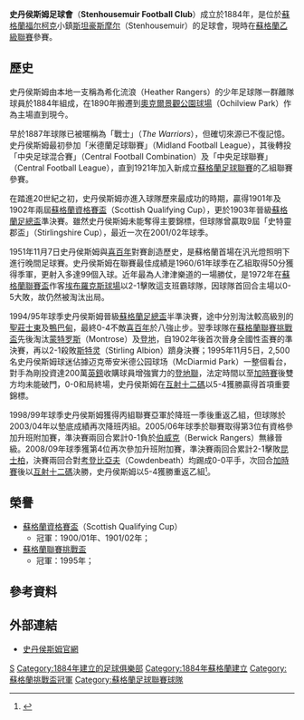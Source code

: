 {{noteTA|G1=足球|G2=蘇超
|T=zh-hans:斯坦豪斯摩尔足球俱乐部; zh-hk:史丹侯斯姆足球會;
|1=zh-hans:斯坦豪斯摩尔; zh-hk:史丹侯斯姆;
}}
{{Football club infobox 
|  clubname = 史丹侯斯姆<br>''Stenhousemuir''
|  image    =  
|  fullname = Stenhousemuir Football Club 
|  nickname = ''The Warriors'' 或 ''Stenny''
|  founded  = 1884年 
|  ground   = [[奧克爾景觀公園球場|奧克爾景觀公園球場]]<br>（Ochilview Park）
|  city     = [[蘇格蘭|蘇格蘭]]，[[Stenhousemuir|斯坦豪斯摩尔]]
|  capacity = 3,776人（626個坐席）
|  chairman = David Reid
|  manager  = John Coughlin
|  league   = [[蘇格蘭足球乙級聯賽|蘇格蘭乙級聯賽]]
|  season   = [[蘇格蘭足球丙級聯賽|蘇丙聯賽<br>2008/09]] 
|  position = 第 4 位 <br>〈透過附加賽升班蘇乙〉
|  pattern_la1=|pattern_b1=|pattern_ra1=
|  leftarm1=800000|body1=800000|rightarm1=800000|shorts1=800000|socks1=800000
|  pattern_la2=|pattern_b2=|pattern_ra2=
|  leftarm2=4499FC|body2=4499FC|rightarm2=4499FC|shorts2=4499FC|socks2=4499FC
}}
'''史丹侯斯姆足球會'''（'''Stenhousemuir Football Club'''）成立於1884年，是位於[[蘇格蘭|蘇格蘭]][[福尔柯克|福尔柯克]]小鎮[[斯坦豪斯摩尔|斯坦豪斯摩尔]]（Stenhousemuir）的足球會，現時在[[蘇格蘭足球乙級聯賽|蘇格蘭乙級聯賽]]參賽。

== 歷史 ==
史丹侯斯姆由本地一支稱為希化流浪（Heather Rangers）的少年足球隊一群離隊球員於1884年組成，在1890年搬遷到[[奧克爾景觀公園球場|奧克爾景觀公園球場]]（Ochilview Park）作為主場直到現今。

早於1887年球隊已被暱稱為「戰士」（''The Warriors''），但確切來源已不復記憶。史丹侯斯姆最初參加「米德蘭足球聯賽」（Midland Football League），其後轉投「中央足球混合賽」（Central Football Combination）及「中央足球聯賽」（Central Football League），直到1921年加入新成立[[蘇格蘭足球聯賽|蘇格蘭足球聯賽]]的乙組聯賽參賽。

在踏進20世紀之初，史丹侯斯姆亦進入球隊歷來最成功的時期，贏得1901年及1902年兩屆[[蘇格蘭資格賽盃|蘇格蘭資格賽盃]]（Scottish Qualifying Cup），更於1903年晉級[[蘇格蘭足總盃|蘇格蘭足總盃]]準決賽。雖然史丹侯斯姆未能奪得主要錦標，但球隊曾贏取9屆「史特靈郡盃」（Stirlingshire Cup），最近一次在2001/02年球季。

1951年11月7日史丹侯斯姆與[[希伯尼安足球俱乐部|喜百年]]對賽創造歷史，是蘇格蘭首場在汎光燈照明下進行晚間足球賽。史丹侯斯姆在聯賽最佳成績是1960/61年球季在乙組取得50分獲得季軍，更射入多達99個入球。近年最為人津津樂道的一場勝仗，是1972年在[[蘇格蘭聯賽盃|蘇格蘭聯賽盃]]作客[[埃布羅克斯球場|埃布羅克斯球場]]以2-1擊敗這支班霸球隊，因球隊首回合主場以0-5大敗，故仍然被淘汰出局。

1994/95年球季史丹侯斯姆晉級[[蘇格蘭足總盃|蘇格蘭足總盃]]半準決賽，途中分別淘汰較高級別的[[圣庄士东足球俱乐部|聖莊士東]]及[[阿伯丁足球俱乐部|鴨巴甸]]，最終0-4不敵[[希伯尼安足球俱乐部|喜百年]]於八強止步。翌季球隊在[[蘇格蘭聯賽挑戰盃|蘇格蘭聯賽挑戰盃]]先後淘汰[[Montrose_F.C.|蒙特罗斯]]（Montrose）及[[邓迪足球俱乐部|登地]]，自1902年後首次晉身全國性盃賽的準決賽，再以2-1殺敗[[Stirling_Albion_F.C.|斯特灵]]（Stirling Albion）躋身決賽；1995年11月5日，2,500名史丹侯斯姆球迷佔據迈克蒂安米德公园球场（McDiarmid Park）一整個看台，對手為剛投資達200萬[[英鎊|英鎊]]收購球員增強實力的[[邓迪联足球俱乐部|登地聯]]，法定時間以至[[加時賽|加時賽]]後雙方均未能破門，0-0和局終場，史丹侯斯姆在[[互射十二碼|互射十二碼]]以5-4獲勝贏得首項重要錦標。

1998/99年球季史丹侯斯姆獲得丙組聯賽亞軍於降班一季後重返乙組，但球隊於2003/04年以墊底成績再次降班丙組。2005/06年球季於聯賽取得第3位有資格參加升班附加賽，準決賽兩回合累計0-1負於[[Berwick_Rangers_F.C.|伯威克]]（Berwick Rangers）無緣晉級。2008/09年球季獲第4位再次參加升班附加賽，準決賽兩回合累計2-1擊敗[[女王公园足球俱乐部|昆士柏]]，決賽兩回合對[[Cowdenbeath_F.C.|考登比亞夫]]（Cowdenbeath）均踢成0-0平手，次回合[[加時賽|加時賽]]後以[[互射十二碼|互射十二碼]]決勝，史丹侯斯姆以5-4獲勝重返乙組<small><ref>{{cite news |language=en |url=http://news.bbc.co.uk/sport2/hi/football/scot_div_1/8062746.stm |title=St'muir 0-0 C'denbeath (5-4 pens) |publisher=[[BBC|BBC]] Sport |date=2009-05-23 |accessdate=2010-03-26 |archive-date=2009-05-26 |archive-url=https://web.archive.org/web/20090526022621/http://news.bbc.co.uk/sport1/hi/football/scot_div_1/8062746.stm |dead-url=no }}</ref></small>。

== 榮譽 ==
* [[蘇格蘭資格賽盃|蘇格蘭資格賽盃]]（Scottish Qualifying Cup）
** 冠軍：1900/01年、1901/02年；
* [[蘇格蘭聯賽挑戰盃|蘇格蘭聯賽挑戰盃]]
** 冠軍：1995年；

== 參考資料 ==
{{reflist}}

== 外部連結 ==
* [http://www.stenhousemuirfc.com/ 史丹侯斯姆官網]{{Wayback|url=http://www.stenhousemuirfc.com/ |date=20201216160251 }}

[[Category:蘇格蘭足球俱樂部|S]]
[[Category:1884年建立的足球俱樂部|Category:1884年建立的足球俱樂部]]
[[Category:1884年蘇格蘭建立|Category:1884年蘇格蘭建立]]
[[Category:蘇格蘭挑戰盃冠軍|Category:蘇格蘭挑戰盃冠軍]]
[[Category:蘇格蘭足球聯賽球隊|Category:蘇格蘭足球聯賽球隊]]
